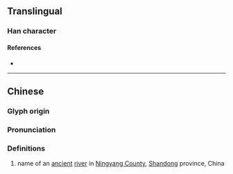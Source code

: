 {{character info/new}}
==Translingual==

===Han character===
{{Han char|rn=85|rad=水|as=20|sn=23|four=37120|canj=EANJ|ids=⿰氵闡}}

====References====
* {{Han ref|kx=0663.310|dkj=18793|dj=1072.190|hdz=31797.060|uh=705B|ud=28763|bh=F7E4|bd=63460}}

----

==Chinese==
{{zh-forms}}

===Glyph origin===
{{Han etym}}

===Pronunciation===
{{zh-pron
|m=chǎn
|c=cin2
|mc=y
|oc=y
|cat=
}}

===Definitions===
{{zh-hanzi}}

# name of an [[ancient]] [[river]] in [[w:Ningyang County|Ningyang County]], [[Shandong]] province, China